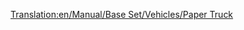 [[Translation:en/Manual/Base Set/Vehicles/Paper Truck]]
{{es/Vagones|Imagen=[[File:en/Papertruck.png]]
|Nombre=Vagón de Papel
|PrecioNormal=2,296 € (1,148 £)
|PesoNormal=18 / 38 t
|CapacidadNormal=20 t de papel
|PrecioMono="
|PesoMono=18 / 43 t
|CapacidadMono=25 t de papel
|PrecioMag="
|PesoMag=18 / 45 t
|CapacidadMag=27 t de papel
|Descripción=Los '''vagones de papel''' son necesarios para transaportar [[es/Manual/Base Set/Economy/Papel|papel]] de las [[es/Manual/Base Set/Economy/Papelera|papeleras]] a las [[es/Manual/Base Set/Economy/Imprenta|imprentas]]. Disponible sólo en el clima [[es/Climas#Subártico|subártico]].
}}